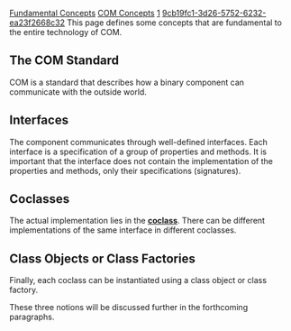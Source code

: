 [[Property:title|Fundamental Concepts]]
[[Property:link_title|COM Concepts]]
[[Property:weight|1]]
[[Property:uuid|9cb19fc1-3d26-5752-6232-ea23f2668c32]]
This page defines some concepts that are fundamental to the entire technology of COM.
<!--break-->
==The COM Standard==
COM is a standard that describes how a binary component can communicate with the outside world.

==Interfaces==
The component communicates through well-defined interfaces. Each interface is a specification of a group of properties and methods. It is important that the interface does not contain the implementation of the properties and methods, only their specifications (signatures).

==Coclasses==
The actual implementation lies in the [[Coclass|'''coclass''']]. There can be different implementations of the same interface in different coclasses.

==Class Objects or Class Factories==
Finally, each coclass can be instantiated using a class object or class factory.


These three notions will be discussed further in the forthcoming paragraphs. 

{{seealso|<br/>
[[EiffelCOM Library| EiffelCOM library]]  <br/>
[[EiffelCOM: Introduction|Introduction]]  <br/>
[[COM Interfaces|COM Interfaces]]  <br/>
[[Coclass|Coclasses]]  <br/>
[[The Component Location| Component Location]]  <br/>
[[Access Type|Access Type]]  <br/>
[[Deeper into COM|Deeper into COM]]  }}

